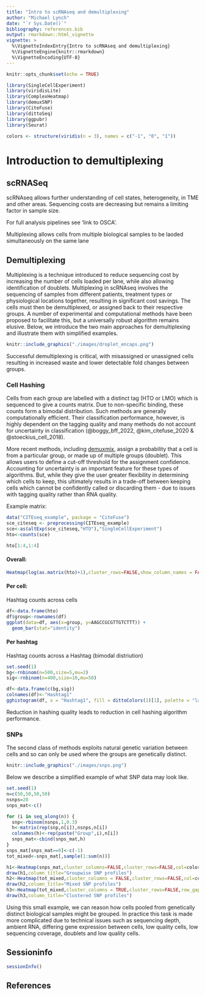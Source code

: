```yaml
---
title: "Intro to scRNAseq and demultiplexing"
author: "Michael Lynch"
date: "`r Sys.Date()`"
bibliography: references.bib
output: rmarkdown::html_vignette
vignette: >
  %\VignetteIndexEntry{Intro to scRNAseq and demultiplexing}
  %\VignetteEngine{knitr::rmarkdown}
  %\VignetteEncoding{UTF-8}
---
```



```r
knitr::opts_chunk$set(echo = TRUE)
```


````r

library(SingleCellExperiment)
library(viridisLite)
library(ComplexHeatmap)
library(demuxSNP)
library(CiteFuse)
library(dittoSeq)
library(ggpubr)
library(Seurat)

````

```r
colors <- structure(viridis(n = 3), names = c("-1", "0", "1"))
```

# Introduction to demultiplexing

## scRNASeq

scRNAseq allows further understanding of cell states, heterogeneity, in TME and other areas.
Sequencing costs are decreasing but remains a limiting factor in sample size.

For full analysis pipelines see 'link to OSCA'.

Multiplexing allows cells from multiple biological samples to be laoded simultaneously on the same lane 


## Demultiplexing

Multiplexing is a technique introduced to reduce sequencing cost by increasing the number of cells loaded per lane, while also allowing identification of doublets.
Multiplexing in scRNAseq involves the sequencing of samples from different
patients, treatment types or physiological locations together, resulting in
significant cost savings. The cells must then be demultiplexed, or assigned back
to their respective groups. A number of experimental and computational methods
have been proposed to facilitate this, but a universally robust algorithm
remains elusive. Below, we introduce the two main approaches for demultiplexing and illustrate them with simplified examples.

````r

knitr::include_graphics("./images/droplet_encaps.png")

````

Successful demultiplexing is critical, with misassigned or unassigned cells resulting in increased waste and lower detectable fold changes between groups.

### Cell Hashing

Cells from each group are labelled with a distinct tag (HTO or LMO) which is
sequenced to give a counts matrix. 
Due to non-specific binding, these counts
form a bimodal distribution. 
Such methods are generally computationally
efficient. 
Their classification performance, however, is highly dependent on the
tagging quality and many methods do not account for uncertainty in
classification (@boggy_bff_2022, @kim_citefuse_2020 & @stoeckius_cell_2018).

More recent methods, including
[demuxmix](https://bioconductor.org/packages/release/bioc/html/demuxmix.html),
assign a probability that a cell is from a particular group, or made up of
multiple groups (doublet). This allows users to define a cut-off threshold for
the assignment confidence. Accounting for uncertainty is an important feature
for these types of algorithms. But, while they give the user greater flexibility
in determining which cells to keep, this ultimately results in a trade-off
between keeping cells which cannot be confidently called or discarding them -
due to issues with tagging quality rather than RNA quality.

Example matrix:

````r

data("CITEseq_example", package = "CiteFuse")
sce_citeseq <- preprocessing(CITEseq_example)
sce<-as(altExp(sce_citeseq,"HTO"),"SingleCellExperiment")
hto<-counts(sce)

hto[1:4,1:4]

````


#### Overall:

````r

Heatmap(log(as.matrix(hto)+1),cluster_rows=FALSE,show_column_names = FALSE)

````


#### Per cell:

Hashtag counts across cells

````r

df<-data.frame(hto)
df$group<-rownames(df)
ggplot(data=df, aes(x=group, y=AAGCCGCGTTGTCTTT)) +
  geom_bar(stat="identity")

````


#### Per hashtag

Hashtag counts across a Hashtag (bimodal distriution)

````r
set.seed(1)
bg<-rnbinom(n=500,size=5,mu=2)
sig<-rnbinom(n=400,size=10,mu=50)

df<-data.frame(c(bg,sig))
colnames(df)<-"Hashtag1"
gghistogram(df, x = "Hashtag1", fill = dittoColors(1)[1], palette = "lancet", xlim = c(0, 120), ylim = c(0, 750), alpha = 1,bins=30)

````

Reduction in hashing quality leads to reduction in cell hashing algorithm performance.

### SNPs

The second class of methods exploits natural genetic variation between cells and
so can only be used where the groups are genetically distinct. 

````r

knitr::include_graphics("./images/snps.png")

````

Below we describe  a simplified example of what SNP data may look like.

````r
set.seed(1)
n=c(50,50,50,50)
nsnps=20
snps_mat<-c()

for (i in seq_along(n)) {
  snp<-rbinom(nsnps,1,0.3)
  h<-matrix(rep(snp,n[i]),nsnps,n[i])
  colnames(h)<-rep(paste("Group",i),n[i])
  snps_mat<-cbind(snps_mat,h)
}
snps_mat[snps_mat==0]<-c(-1)
tot_mixed<-snps_mat[,sample(1:sum(n))]

h1<-Heatmap(snps_mat,cluster_columns=FALSE,cluster_rows=FALSE,col=colors,column_split=colnames(snps_mat),show_column_names = FALSE,name="SNP status")
draw(h1,column_title="Groupwise SNP profiles")
h2<-Heatmap(tot_mixed,cluster_columns = FALSE,cluster_rows=FALSE,col=colors,name="SNP status")
draw(h2,column_title="Mixed SNP profiles")
h3<-Heatmap(tot_mixed,cluster_columns = TRUE,cluster_rows=FALSE,row_gap = unit(1, "mm"), column_gap = unit(1, "mm"),column_split=4, col=colors,name="SNP status")
draw(h3,column_title="Clustered SNP profiles")

````

Using this small example, we can reason how cells pooled from genetically distinct biological samples might be grouped.
In practice this task is made more complicated due to technical issues such as sequencing depth, ambient RNA, differing gene expression between cells, low quality cells, low sequencing coverage, doublets and low quality cells.

## Sessioninfo

````r

sessionInfo()

````


## References
